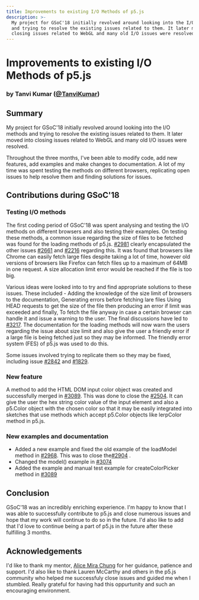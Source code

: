 ```yaml
---
title: Improvements to existing I/O Methods of p5.js
description: >-
  My project for GSoC'18 initially revolved around looking into the I/O methods
  and trying to resolve the existing issues related to them. It later moved into
  closing issues related to WebGL and many old I/O issues were resolved.
---
```

# Improvements to existing I/O Methods of p5.js

### by Tanvi Kumar ([@TanviKumar](https://github.com/TanviKumar))

## Summary

My project for GSoC'18 initially revolved around looking into the I/O methods and trying to resolve the existing issues related to them. It later moved into closing issues related to WebGL and many old I/O issues were resolved.

Throughout the three months, I've been able to modify code, add new features, add examples and make changes to documentation. A lot of my time was spent testing the methods on different browsers, replicating open issues to help resolve them and finding solutions for issues.

## Contributions during GSoC'18

### Testing I/O methods

The first coding period of GSoC'18 was spent analysing and testing the I/O methods on different browsers and also testing their examples.
On testing these methods, a common issue regarding the size of files to be fetched was found for the loading methods of p5.js.
[#2981](https://github.com/processing/p5.js/issues/2981) clearly encapsulated the other issues [#2661](https://github.com/processing/p5.js/issues/2661) and [#2216](https://github.com/processing/p5.js/issues/2216) regarding this.
It was found that browsers like Chrome can easily fetch large files despite taking a lot of time, however old versions of browsers like Firefox can fetch files up to a maximum of 64MB in one request. A size allocation limit error would be reached if the file is too big.

Various ideas were looked into to try and find appropriate solutions to these issues.
These included -
Adding the knowledge of the size limit of browsers to the documentation,
Generating errors before fetching lare files
Using HEAD requests to get the size of the file then producing an error if limit was exceeded and finally,
To fetch the file anyway in case a certain browser can handle it and issue a warning to the user.
The final discussions have led to [#3217](https://github.com/processing/p5.js/pull/3127).
The documentation for the loading methods will now warn the users regarding the issue about size limit and also give the user a friendly error if a large file is being fetched just so they may be informed.
The friendly error system (FES) of p5.js was used to do this.

Some issues involved trying to replicate them so they may be fixed, including issue [#2842](https://github.com/processing/p5.js/issues/2842) and [#1829](https://github.com/processing/p5.js/issues/1829).

### New feature

A method to add the HTML DOM input color object was created and successfully merged in [#3089](https://github.com/processing/p5.js/pull/3089).
This was done to close the [#2504](https://github.com/processing/p5.js/issues/2504).
It can give the user the hex string color value of the input element and also a p5.Color object with the chosen color so that it may be easily integrated into sketches that use methods which accept p5.Color objects like lerpColor method in p5.js.

### New examples and documentation

* Added a new example and fixed the old example of the loadModel method in [#2968](https://github.com/processing/p5.js/pull/2968). This was to close the[#2904](https://github.com/processing/p5.js/issues/2904) .
* Changed the model() example in [#3074](https://github.com/processing/p5.js/pull/3074)
* Added the example and manual test example for createColorPicker method in [#3089](https://github.com/processing/p5.js/pull/3089)

## Conclusion

GSoC'18 was an incredibly enriching experience. I'm happy to know that I was able to successfully contribute to p5.js and close numerous issues and hope that my work will continue to do so in the future. I'd also like to add that I'd love to continue being a part of p5.js in the future after these fulfilling 3 months.

## Acknowledgements

I'd like to thank my mentor, [Alice Mira Chung](https://github.com/almchung) for her guidance, patience and support. I'd also like to thank Lauren McCarthy and others in the p5.js community who helped me successfuly close issues and guided me when I stumbled. Really grateful for having had this oppurtunity and such an encouraging environment.
